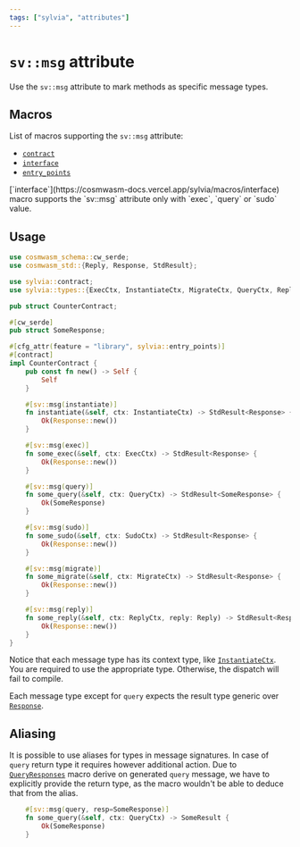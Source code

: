 ```yaml
---
tags: ["sylvia", "attributes"]
---
```



# `sv::msg` attribute

Use the `sv::msg` attribute to mark methods as specific message types.

## Macros

List of macros supporting the `sv::msg` attribute:

- [`contract`](https://cosmwasm-docs.vercel.app/sylvia/macros/contract)
- [`interface`](https://cosmwasm-docs.vercel.app/sylvia/macros/interface)
- [`entry_points`](https://cosmwasm-docs.vercel.app/sylvia/macros/entry_points)

<Callout>
  [`interface`](https://cosmwasm-docs.vercel.app/sylvia/macros/interface) macro
  supports the `sv::msg` attribute only with `exec`, `query` or `sudo` value.
</Callout>

## Usage

```rust
use cosmwasm_schema::cw_serde;
use cosmwasm_std::{Reply, Response, StdResult};

use sylvia::contract;
use sylvia::types::{ExecCtx, InstantiateCtx, MigrateCtx, QueryCtx, ReplyCtx, SudoCtx};

pub struct CounterContract;

#[cw_serde]
pub struct SomeResponse;

#[cfg_attr(feature = "library", sylvia::entry_points)]
#[contract]
impl CounterContract {
    pub const fn new() -> Self {
        Self
    }

    #[sv::msg(instantiate)]
    fn instantiate(&self, ctx: InstantiateCtx) -> StdResult<Response> {
        Ok(Response::new())
    }

    #[sv::msg(exec)]
    fn some_exec(&self, ctx: ExecCtx) -> StdResult<Response> {
        Ok(Response::new())
    }

    #[sv::msg(query)]
    fn some_query(&self, ctx: QueryCtx) -> StdResult<SomeResponse> {
        Ok(SomeResponse)
    }

    #[sv::msg(sudo)]
    fn some_sudo(&self, ctx: SudoCtx) -> StdResult<Response> {
        Ok(Response::new())
    }

    #[sv::msg(migrate)]
    fn some_migrate(&self, ctx: MigrateCtx) -> StdResult<Response> {
        Ok(Response::new())
    }

    #[sv::msg(reply)]
    fn some_reply(&self, ctx: ReplyCtx, reply: Reply) -> StdResult<Response> {
        Ok(Response::new())
    }
}
```

Notice that each message type has its context type, like
[`InstantiateCtx`](https://docs.rs/sylvia/latest/sylvia/types/struct.InstantiateCtx.html).
You are required to use the appropriate type. Otherwise, the dispatch will fail
to compile.

Each message type except for `query` expects the result type generic over
[`Response`](https://docs.rs/cosmwasm-std/latest/cosmwasm_std/struct.Response.html).

## Aliasing

It is possible to use aliases for types in message signatures. In case of
`query` return type it requires however additional action. Due to
[`QueryResponses`](https://docs.rs/cosmwasm-schema/latest/cosmwasm_schema/derive.QueryResponses.html)
macro derive on generated `query` message, we have to explicitly provide the
return type, as the macro wouldn't be able to deduce that from the alias.

```rust
    #[sv::msg(query, resp=SomeResponse)]
    fn some_query(&self, ctx: QueryCtx) -> SomeResult {
        Ok(SomeResponse)
    }
```
